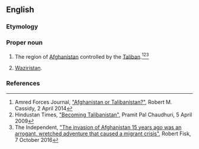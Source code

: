 ==English==
{{wikipedia}}

===Etymology===
{{suffix|en|Taliban|stan}}

===Proper noun===
{{en-proper noun}}

# {{lb|en|informal|Afghanistan}} The region of [[Afghanistan]] controlled by the [[Taliban]].<ref> Amred Forces Journal, [http://armedforcesjournal.com/afghanistan-or-talibanistan/ "Afghanistan or Talibanistan?"], Robert M. Cassidy, 2 April 2014 </ref><ref> Hindustan Times, [https://www.hindustantimes.com/india/becoming-talibanistan/story-eqr6Ah2J8sVR4B7IZaKyVO.html "Becoming Talibanistan"], Pramit Pal Chaudhuri, 5 April 2009 </ref><ref> The Independent, [https://www.independent.co.uk/voices/afghanistan-invasion-war-taliban-9-11-migrant-crisis-british-troops-arrogant-wretched-adventure-robert-fisk-a7350181.html "The invasion of Afghanistan 15 years ago was an arrogant, wretched adventure that caused a migrant crisis"], Robert Fisk, 7 October 2016 </ref>
# {{lb|en|informal|offensive|Pakistan}} [[Waziristan]].

===References===
<references/>